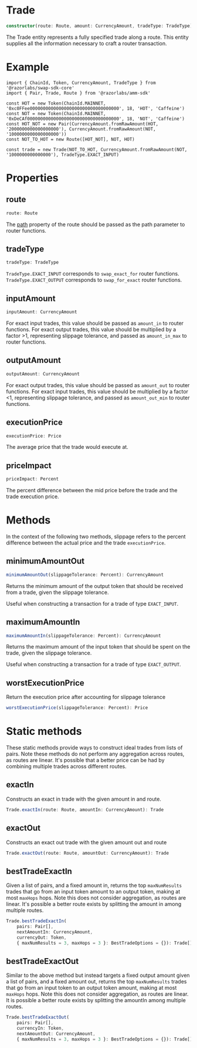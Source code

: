 # Trade

```typescript
constructor(route: Route, amount: CurrencyAmount, tradeType: TradeType)
```

The Trade entity represents a fully specified trade along a route. This entity supplies all the 
information necessary to craft a router transaction.

# Example

```tsx twoslash
import { ChainId, Token, CurrencyAmount, TradeType } from '@razorlabs/swap-sdk-core'
import { Pair, Trade, Route } from '@razorlabs/amm-sdk'

const HOT = new Token(ChainId.MAINNET, '0xc0FFee0000000000000000000000000000000000', 18, 'HOT', 'Caffeine')
const NOT = new Token(ChainId.MAINNET, '0xDeCAf00000000000000000000000000000000000', 18, 'NOT', 'Caffeine')
const HOT_NOT = new Pair(CurrencyAmount.fromRawAmount(HOT, '2000000000000000000'), CurrencyAmount.fromRawAmount(NOT, '1000000000000000000'))
const NOT_TO_HOT = new Route([HOT_NOT], NOT, HOT)

const trade = new Trade(NOT_TO_HOT, CurrencyAmount.fromRawAmount(NOT, '1000000000000000'), TradeType.EXACT_INPUT)
```

# Properties

## route

```typescript
route: Route
```

The [path](/docs/sdks/amm/reference/route#path) property of the route should be passed as the path parameter to router functions.

## tradeType

```typescript
tradeType: TradeType
```

`TradeType.EXACT_INPUT` corresponds to `swap_exact_for` router functions. `TradeType.EXACT_OUTPUT` corresponds to `swap_for_exact` router functions.

## inputAmount

```typescript
inputAmount: CurrencyAmount
```

For exact input trades, this value should be passed as `amount_in` to router functions. For exact 
output trades, this value should be multiplied by a factor &gt;1, representing slippage tolerance, 
and passed as `amount_in_max` to router functions.

## outputAmount

```typescript
outputAmount: CurrencyAmount
```

For exact output trades, this value should be passed as `amount_out` to router functions. For 
exact input trades, this value should be multiplied by a factor &lt;1, representing slippage 
tolerance, and passed as `amount_out_min` to router functions.

## executionPrice

```typescript
executionPrice: Price
```

The average price that the trade would execute at.

## priceImpact

```typescript
priceImpact: Percent
```

The percent difference between the mid price before the trade and the trade execution price.

# Methods

In the context of the following two methods, slippage refers to the percent difference between 
the actual price and the trade `executionPrice`.

## minimumAmountOut

```typescript
minimumAmountOut(slippageTolerance: Percent): CurrencyAmount
```

Returns the minimum amount of the output token that should be received from a trade, given the 
slippage tolerance.

Useful when constructing a transaction for a trade of type `EXACT_INPUT`.

## maximumAmountIn

```typescript
maximumAmountIn(slippageTolerance: Percent): CurrencyAmount
```

Returns the maximum amount of the input token that should be spent on the trade, given the 
slippage tolerance.

Useful when constructing a transaction for a trade of type `EXACT_OUTPUT`.

## worstExecutionPrice

Return the execution price after accounting for slippage tolerance

```typescript
worstExecutionPrice(slippageTolerance: Percent): Price
```

# Static methods

These static methods provide ways to construct ideal trades from lists of pairs.
Note these methods do not perform any aggregation across routes, as routes are linear.
It's possible that a better price can be had by combining multiple trades across
different routes.

## exactIn

Constructs an exact in trade with the given amount in and route.

```typescript
Trade.exactIn(route: Route, amountIn: CurrencyAmount): Trade
```

## exactOut

Constructs an exact out trade with the given amount out and route

```typescript
Trade.exactOut(route: Route, amountOut: CurrencyAmount): Trade
```

## bestTradeExactIn

Given a list of pairs, and a fixed amount in, returns the top `maxNumResults` trades that go 
from an input token amount to an output token, making at most `maxHops` hops.
Note this does not consider aggregation, as routes are linear. It's possible a better route exists by splitting
the amount in among multiple routes.

```typescript
Trade.bestTradeExactIn(
    pairs: Pair[],
    nextAmountIn: CurrencyAmount,
    currencyOut: Token,
    { maxNumResults = 3, maxHops = 3 }: BestTradeOptions = {}): Trade[]
```

## bestTradeExactOut

Similar to the above method but instead targets a fixed output amount given a list of pairs,
and a fixed amount out, returns the top `maxNumResults` trades that go from an input token to an output token amount,
making at most `maxHops` hops. Note this does not consider aggregation, as routes are linear.
It is possible a better route exists by splitting the amountIn among multiple routes.

```typescript
Trade.bestTradeExactOut(
    pairs: Pair[],
    currencyIn: Token,
    nextAmountOut: CurrencyAmount,
    { maxNumResults = 3, maxHops = 3 }: BestTradeOptions = {}): Trade[]
```
